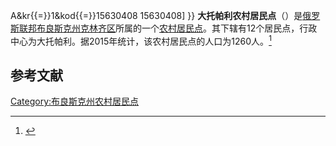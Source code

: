{{Infobox Settlement
| official_name = 大托帕利农村居民点
| native_name = Великотопальское сельское поселение
| settlement_type = [[农村居民点|农村居民点]]
| subdivision_type = [[国家|国家]]
| subdivision_type1 = [[州_(俄罗斯)|州]]
| subdivision_type2 = [[区_(苏联)|区]]
| subdivision_name = {{RUS}}
| subdivision_name1 = [[布良斯克州|布良斯克州]]
| subdivision_name2 = [[克林齐区|克林齐区]]
| seat_type = 行政中心
| seat = 大托帕利
| population_as_of=2015
| population_footnotes = <ref name=stat />
| population_total = 1260
| coordinates_display = inline,title
| latd =  | latm =  | lats =  | latNS = N
| longd =  | longm =  | longs =  | longEW = E
| timezone = [[莫斯科时间|MSK]]
| utc_offset = +3
| blank_name = [[俄罗斯市政土地区划代码|OKTMO编码]]
| blank_info = [http://classif.spb.ru/classificators/view/tma.php?st{{=}}A&kr{{=}}1&kod{{=}}15630408 15630408]
}}
'''大托帕利农村居民点'''（{{lang-ru|Великотопальское сельское поселение}}）是[[俄罗斯联邦|俄罗斯联邦]][[布良斯克州|布良斯克州]][[克林齐区|克林齐区]]所属的一个[[农村居民点|农村居民点]]。其下辖有12个居民点，行政中心为大托帕利。据2015年统计，该农村居民点的人口为1260人。<ref name=stat>{{cite web |url=http://www.gks.ru/free_doc/doc_2015/bul_dr/mun_obr2015.rar |title=Численность населения Российской Федерации по муниципальным образованиям на 1 января 2015 года |accessdate=2015-08-06 |archiveurl=https://www.webcitation.org/6aaNzOlFO?url=http://www.gks.ru/free_doc/doc_2015/bul_dr/mun_obr2015.rar |archivedate=2015-08-06 |language=ru |deadurl=yes }}</ref>

== 参考文献 ==
{{reflist}}

{{Russia-stub}}

[[Category:布良斯克州农村居民点|Category:布良斯克州农村居民点]]